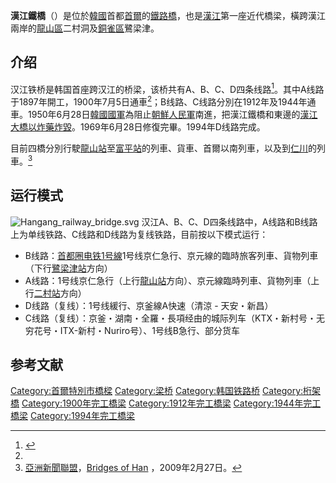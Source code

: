 {{about|韩国首尔的铁路桥|中国湖北武汉的一座铁路桥|武汉汉水铁路桥}}
{{Infobox Korean name
|img=Hangang_Railway_Bridge.jpg
|caption=前為漢江鐵橋
|hangul=한강철교
|hanja=漢江鐵橋
|rr=Hangang Cheolgyo
|mr=Hangang Ch'ŏlgyo
}}

'''漢江鐵橋'''（{{kor|諺=한강철교|漢=漢江鐵橋|羅=Hangang Cheolgyo|名=南}}）是位於[[韓國|韓國]]首都[[首爾|首爾]]的[[鐵路|鐵路]][[橋|橋]]，也是[[漢江_(韓國)|漢江]]第一座近代橋梁，橫跨漢江兩岸的[[龍山區_(首爾)|龍山區]]二村洞及[[銅雀區|銅雀區]]鷺梁津。

== 介绍 ==
汉江铁桥是韩国首座跨汉江的桥梁，该桥共有A、B、C、D四条线路<ref name=":0">{{Cite news|url=https://cn.yna.co.kr/view/ACK20210623003500881|title=2021年7月5日韩国历史上的今天|publisher=韩联社|date=2021-07-05|accessdate=2021-07-05|dead-url=no|archiveurl=https://web.archive.org/web/20210709184912/https://cn.yna.co.kr/view/ACK20210623003500881|archivedate=2021-07-09}}</ref>。其中A线路于1897年開工，1900年7月5日通車<ref name=":0" />；B线路、C线路分別在1912年及1944年通車。1950年6月28日[[韓國國軍|韓國國軍]]為阻止[[朝鮮人民軍|朝鮮人民軍]]南進，把漢江鐵橋和東邊的[[漢江大橋|漢江大橋]][[漢江大橋爆破事件|以炸藥炸毀]]。1969年6月28日修復完畢。1994年D线路完成。

目前四橋分別行駛[[龙山站_(首尔)|龍山站]]至[[富平站_(韩国)|富平站]]的列車、貨車、首爾以南列車，以及到[[仁川|仁川]]的列車。<ref>[[亞洲新聞聯盟|亞洲新聞聯盟]]，[http://www.asianewsnet.net/news.php?sec=11&id=4260  Bridges of Han] {{webarchive|url=https://web.archive.org/web/20110615161628/http://www.asianewsnet.net/news.php?sec=11&id=4260 |date=2011-06-15 }}，2009年2月27日。</ref>

==运行模式==
[[File:Hangang_railway_bridge.svg|thumb]]
汉江A、B、C、D四条线路中，A线路和B线路上为单线铁路、C线路和D线路为复线铁路，目前按以下模式运行：
*B线路：[[首都圈电铁1号線|首都圈电铁1号線]]1号线京仁急行、京元線的臨時旅客列車、貨物列車（下行[[鷺梁津站|鷺梁津站]]方向）
*A线路：1号线京仁急行（上行[[龙山站_(首尔)|龍山站]]方向）、京元線臨時列車、貨物列車（上行[[二村站|二村站]]方向）
*D线路（复线）：1号线緩行、京釜線A快速（清涼 - 天安・新昌）
*C线路（复线）：京釜・湖南・全羅・長項经由的城际列车（KTX・新村号・无穷花号・ITX-新村・Nuriro号）、1号线B急行、部分货车

==参考文献==
<div class="references-small">
<references></references>
</div>
{{汉江大桥}}
[[Category:首爾特別市橋樑|Category:首爾特別市橋樑]]
[[Category:梁桥|Category:梁桥]]
[[Category:韩国铁路桥|Category:韩国铁路桥]]
[[Category:桁架橋|Category:桁架橋]]
[[Category:1900年完工橋梁|Category:1900年完工橋梁]]
[[Category:1912年完工橋梁|Category:1912年完工橋梁]]
[[Category:1944年完工橋梁|Category:1944年完工橋梁]]
[[Category:1994年完工橋梁|Category:1994年完工橋梁]]